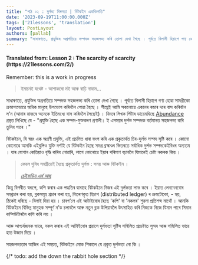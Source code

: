 ```yaml
---
title: "পাঠ ০২ : দুৰ্লভ্য বিৰলতা | বিটকইন একবিংশতি"
date: '2023-09-19T11:00:00.000Z'
tags: ['21lessons', 'translation']
layout: PostLayout
authors: [pallab]
summary: "সাধাৰণতে, প্ৰযুক্তিৰ অগ্ৰগতিয়ে সম্পদক সহজলভ্য কৰি তোলা দেখা গৈছে । পূৰ্বতে বিলাসী হিচাপে গণ্য হোৱা সামগ্ৰীকো ক্ৰমাগতভাৱে অধিক মানুহে উপভোগ কৰিবলৈ পোৱা হৈছে । শীঘ্ৰেই আমি সকলোৱে একালৰ ৰজাৰ দৰে বাস কৰিবলৈ ল’ম (আমাৰ মাজৰে অনেকে ইতিমধ্যে বাস কৰিবলৈ লৈছেই) ।..."
---
```


<div style={{textAlign:"center"}}>
    <h4> Translated from: Lesson 2 : The scarcity of scarcity (https://21lessons.com/2/) </h4>
    <p style={{color:"red"}}> Remember: this is a work in progress </p>
</div>


> ইমানেই যথেষ্ট - আশাকৰো মই আৰু বাঢ়ি নাযাম...

সাধাৰণতে, প্ৰযুক্তিৰ অগ্ৰগতিয়ে সম্পদক সহজলভ্য কৰি তোলা দেখা গৈছে ।
পূৰ্বতে বিলাসী হিচাপে গণ্য হোৱা সামগ্ৰীকো ক্ৰমাগতভাৱে অধিক মানুহে উপভোগ কৰিবলৈ পোৱা হৈছে ।
শীঘ্ৰেই আমি সকলোৱে একালৰ ৰজাৰ দৰে বাস কৰিবলৈ ল’ম (আমাৰ মাজৰে অনেকে ইতিমধ্যে বাস কৰিবলৈ লৈছেই) ।
যিদৰে লিখক পিটাৰ ডায়েমণ্ডিছে [Abundance](https://www.diamandis.com/abundance) গ্ৰন্থত লিখিছে যে -
"প্ৰযুক্তি হৈছে এক সম্পদ-মুক্তকৰণ প্ৰণালী। ই এসময়ৰ দুৰ্লভ সম্পদক বৰ্তমানত সহজলভ্য কৰি তুলিব পাৰে ।"

বিটকইনে, যি স্বয়ং এক অগ্ৰণী প্ৰযুক্তি, এই প্ৰচলিত ধাৰা ভংগ কৰি এক প্ৰকৃতাৰ্থত চিৰ-দুৰ্লভ সম্পদ সৃষ্টি কৰে ।
কোনো কোনোৱে আনকি এইবুলিও যুক্তি দৰ্শাই যে বিটকইন হৈছে সমগ্ৰ ব্ৰহ্মাণ্ডৰ ভিতৰতে সৰ্বাধিক দুৰ্লভ সম্পদকেইবিধৰ অন্যতম ।
যাৰ যোগান কেতিয়াও বৃদ্ধি কৰিব নোৱাৰি, লাগে কোনোৱে ইয়াৰ পৰিমাণ বঢ়াবলৈ যিমানেই চেষ্টা নকৰক কিয় ।

> কেৱল দুবিধ সমগ্ৰীয়েই হৈছে প্ৰকৃতাৰ্থত দুৰ্লভ : সময় আৰু বিটকইন ।
>
> <cite> [চেইফডিন এম’আছ](https://youtu.be/Zbm772vF-5M?t=840) </cite>

কিন্তু বিপৰীত স্বৰূপে, কপি কৰাৰ এক পদ্ধতিৰ দ্বাৰাহে বিটকইনে নিজৰ এই দুৰ্লভতা লাভ কৰে ।
ইয়াত লেনদেনবোৰ সম্প্ৰচাৰ কৰা হয়, ব্লকসমূহ প্ৰচাৰ কৰা হয়, বিতৰণকৃত হিচাপ (distributed ledger) ৰ ক্ৰমটোকো, - হয়, ঠিকেই ধৰিছে - বিলাই দিয়া হয় ।
চাবগ’লে এই আটাইবোৰ হৈছে 'কপি' বা 'নকলৰ' শুৱলা প্ৰতিশব্দ মাথোঁ ।
আনকি বিটকইনে বিভিন্ন মানুহক সম্পূৰ্ণ ন’ড চলাবলৈ আৰু নতুন ব্লক উলিয়াবলৈ উৎসাহিত কৰি নিজকে নিজে যিমান পাৰে সিমান কম্পিউটাৰলৈ কপি কৰি লয় । 

আৰু আশ্চৰ্যজনক ভাৱে, নকল কৰাৰ এই আটাইবোৰ প্ৰয়াসে দুৰ্লভতা সৃষ্টিৰ সন্মিলিত প্ৰচেষ্টাত সুন্দৰ আৰু সন্মিলিত ভাৱে হাত উজান দিয়ে ।

সহজলভ্যতাৰ আজিৰ এই সময়ত, বিটকইনে মোক শিকালে যে প্ৰকৃত দুৰ্লভতা নো কি ।

{/* todo: add the down the rabbit hole section */}